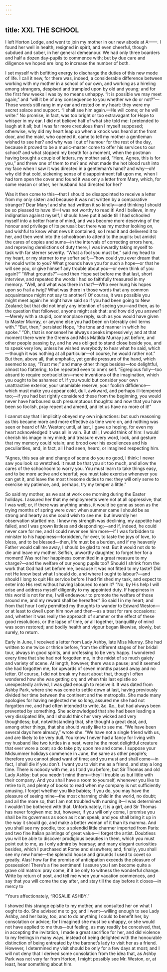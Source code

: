 ```yaml
---
---
---
```

title: XXI. THE SCHOOL
---


I left Horton Lodge, and went to join my mother in our new abode at A——. I found her well in health, resigned in spirit, and even cheerful, though subdued and sober, in her general demeanour. We had only three boarders and half a dozen day-pupils to commence with; but by due care and diligence we hoped ere long to increase the number of both.

I set myself with befitting energy to discharge the duties of this new mode of life. I call it new, for there was, indeed, a considerable difference between working with my mother in a school of our own, and working as a hireling among strangers, despised and trampled upon by old and young; and for the first few weeks I was by no means unhappy. “It is possible we may meet again,” and “will it be of any consequence to you whether we do or not?”—Those words still rang in my ear and rested on my heart: they were my secret solace and support. “I shall see him again.—He will come; or he will write.” No promise, in fact, was too bright or too extravagant for Hope to whisper in my ear. I did not believe half of what she told me: I pretended to laugh at it all; but I was far more credulous than I myself supposed; otherwise, why did my heart leap up when a knock was heard at the front door, and the maid, who opened it, came to tell my mother a gentleman wished to see her? and why was I out of humour for the rest of the day, because it proved to be a music-master come to offer his services to our school? and what stopped my breath for a moment, when the postman having brought a couple of letters, my mother said, “Here, Agnes, this is for you,” and threw one of them to me? and what made the hot blood rush into my face when I saw it was directed in a gentleman’s hand? and why—oh! why did that cold, sickening sense of disappointment fall upon me, when I had torn open the cover and found it was only a letter from Mary, which, for some reason or other, her husband had directed for her?

Was it then come to this—that I should be disappointed to receive a letter from my only sister: and because it was not written by a comparative stranger? Dear Mary! and she had written it so kindly—and thinking I should be so pleased to have it!—I was not worthy to read it! And I believe, in my indignation against myself, I should have put it aside till I had schooled myself into a better frame of mind, and was become more deserving of the honour and privilege of its perusal: but there was my mother looking on, and wishful to know what news it contained; so I read it and delivered it to her, and then went into the schoolroom to attend to the pupils: but amidst the cares of copies and sums—in the intervals of correcting errors here, and reproving derelictions of duty there, I was inwardly taking myself to task with far sterner severity. “What a fool you must be,” said my head to my heart, or my sterner to my softer self;—“how could you ever dream that he would write to you? What grounds have you for such a hope—or that he will see you, or give himself any trouble about you—or even think of you again?” “What grounds?”—and then Hope set before me that last, short interview, and repeated the words I had so faithfully treasured in my memory. “Well, and what was there in that?—Who ever hung his hopes upon so frail a twig? What was there in those words that any common acquaintance might not say to another? Of course, it was possible you might meet again: he might have said so if you had been going to New Zealand; but that did not imply any intention of seeing you—and then, as to the question that followed, anyone might ask that: and how did you answer?—Merely with a stupid, commonplace reply, such as you would have given to Master Murray, or anyone else you had been on tolerably civil terms with.” “But, then,” persisted Hope, “the tone and manner in which he spoke.” “Oh, that is nonsense! he always speaks impressively; and at that moment there were the Greens and Miss Matilda Murray just before, and other people passing by, and he was obliged to stand close beside you, and to speak very low, unless he wished everybody to hear what he said, which—though it was nothing at all particular—of course, he would rather not.” But then, above all, that emphatic, yet gentle pressure of the hand, which seemed to say, “Trust me;” and many other things besides—too delightful, almost too flattering, to be repeated even to one’s self. “Egregious folly—too absurd to require contradiction—mere inventions of the imagination, which you ought to be ashamed of. If you would but consider your own unattractive exterior, your unamiable reserve, your foolish diffidence—which must make you appear cold, dull, awkward, and perhaps ill-tempered too;—if you had but rightly considered these from the beginning, you would never have harboured such presumptuous thoughts: and now that you have been so foolish, pray repent and amend, and let us have no more of it!”

I cannot say that I implicitly obeyed my own injunctions: but such reasoning as this became more and more effective as time wore on, and nothing was seen or heard of Mr. Weston; until, at last, I gave up hoping, for even my heart acknowledged it was all in vain. But still, I would think of him: I would cherish his image in my mind; and treasure every word, look, and gesture that my memory could retain; and brood over his excellences and his peculiarities, and, in fact, all I had seen, heard, or imagined respecting him.

“Agnes, this sea air and change of scene do you no good, I think: I never saw you look so wretched. It must be that you sit too much, and allow the cares of the schoolroom to worry you. You must learn to take things easy, and to be more active and cheerful; you must take exercise whenever you can get it, and leave the most tiresome duties to me: they will only serve to exercise my patience, and, perhaps, try my temper a little.”

So said my mother, as we sat at work one morning during the Easter holidays. I assured her that my employments were not at all oppressive; that I was well; or, if there was anything amiss, it would be gone as soon as the trying months of spring were over: when summer came I should be as strong and hearty as she could wish to see me: but inwardly her observation startled me. I knew my strength was declining, my appetite had failed, and I was grown listless and desponding;—and if, indeed, he could never care for me, and I could never see him more—if I was forbidden to minister to his happiness—forbidden, for ever, to taste the joys of love, to bless, and to be blessed—then, life must be a burden, and if my heavenly Father would call me away, I should be glad to rest. But it would not do to die and leave my mother. Selfish, unworthy daughter, to forget her for a moment! Was not her happiness committed in a great measure to my charge?—and the welfare of our young pupils too? Should I shrink from the work that God had set before me, because it was not fitted to my taste? Did not He know best what I should do, and where I ought to labour?—and should I long to quit His service before I had finished my task, and expect to enter into His rest without having laboured to earn it? “No; by His help I will arise and address myself diligently to my appointed duty. If happiness in this world is not for me, I will endeavour to promote the welfare of those around me, and my reward shall be hereafter.” So said I in my heart; and from that hour I only permitted my thoughts to wander to Edward Weston—or at least to dwell upon him now and then—as a treat for rare occasions: and, whether it was really the approach of summer or the effect of these good resolutions, or the lapse of time, or all together, tranquillity of mind was soon restored; and bodily health and vigour began likewise, slowly, but surely, to return.

Early in June, I received a letter from Lady Ashby, late Miss Murray. She had written to me twice or thrice before, from the different stages of her bridal tour, always in good spirits, and professing to be very happy. I wondered every time that she had not forgotten me, in the midst of so much gaiety and variety of scene. At length, however, there was a pause; and it seemed she had forgotten me, for upwards of seven months passed away and no letter. Of course, I did not break my heart about that, though I often wondered how she was getting on; and when this last epistle so unexpectedly arrived, I was glad enough to receive it. It was dated from Ashby Park, where she was come to settle down at last, having previously divided her time between the continent and the metropolis. She made many apologies for having neglected me so long, assured me she had not forgotten me, and had often intended to write, &c. &c., but had always been prevented by something. She acknowledged that she had been leading a very dissipated life, and I should think her very wicked and very thoughtless; but, notwithstanding that, she thought a great deal, and, among other things, that she should vastly like to see me. “We have been several days here already,” wrote she. “We have not a single friend with us, and are likely to be very dull. You know I never had a fancy for living with my husband like two turtles in a nest, were he the most delightful creature that ever wore a coat; so do take pity upon me and come. I suppose your Midsummer holidays commence in June, the same as other people’s; therefore you cannot plead want of time; and you must and shall come—in fact, I shall die if you don’t. I want you to visit me as a friend, and stay a long time. There is nobody with me, as I told you before, but Sir Thomas and old Lady Ashby: but you needn’t mind them—they’ll trouble us but little with their company. And you shall have a room to yourself, whenever you like to retire to it, and plenty of books to read when my company is not sufficiently amusing. I forget whether you like babies; if you do, you may have the pleasure of seeing mine—the most charming child in the world, no doubt; and all the more so, that I am not troubled with nursing it—I was determined I wouldn’t be bothered with that. Unfortunately, it is a girl, and Sir Thomas has never forgiven me: but, however, if you will only come, I promise you shall be its governess as soon as it can speak; and you shall bring it up in the way it should go, and make a better woman of it than its mamma. And you shall see my poodle, too: a splendid little charmer imported from Paris: and two fine Italian paintings of great value—I forget the artist. Doubtless you will be able to discover prodigious beauties in them, which you must point out to me, as I only admire by hearsay; and many elegant curiosities besides, which I purchased at Rome and elsewhere; and, finally, you shall see my new home—the splendid house and grounds I used to covet so greatly. Alas! how far the promise of anticipation exceeds the pleasure of possession! There’s a fine sentiment! I assure you I am become quite a grave old matron: pray come, if it be only to witness the wonderful change. Write by return of post, and tell me when your vacation commences, and say that you will come the day after, and stay till the day before it closes—in mercy to

“Yours affectionately,
“ROSALIE ASHBY.”

I showed this strange epistle to my mother, and consulted her on what I ought to do. She advised me to go; and I went—willing enough to see Lady Ashby, and her baby, too, and to do anything I could to benefit her, by consolation or advice; for I imagined she must be unhappy, or she would not have applied to me thus—but feeling, as may readily be conceived, that, in accepting the invitation, I made a great sacrifice for her, and did violence to my feelings in many ways, instead of being delighted with the honourable distinction of being entreated by the baronet’s lady to visit her as a friend. However, I determined my visit should be only for a few days at most; and I will not deny that I derived some consolation from the idea that, as Ashby Park was not very far from Horton, I might possibly see Mr. Weston, or, at least, hear something about him.
